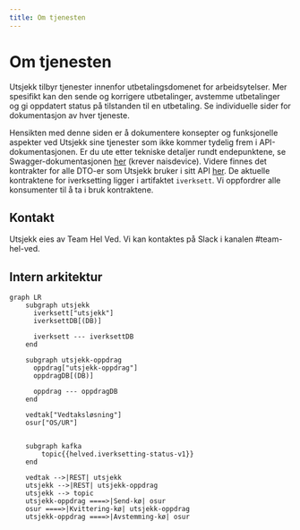 ```yaml
---
title: Om tjenesten
---
```

# Om tjenesten

Utsjekk tilbyr tjenester innenfor utbetalingsdomenet for arbeidsytelser. Mer spesifikt kan den sende og korrigere utbetalinger, avstemme utbetalinger og gi oppdatert status på tilstanden til en utbetaling.
Se individuelle sider for dokumentasjon av hver tjeneste.

Hensikten med denne siden er å dokumentere konsepter og funksjonelle aspekter ved Utsjekk sine tjenester som ikke kommer tydelig frem i API-dokumentasjonen. Er du ute etter tekniske detaljer rundt endepunktene, se Swagger-dokumentasjonen
[her](https://utsjekk.intern.dev.nav.no/swagger-ui/index.html) (krever naisdevice). Videre finnes det kontrakter for alle DTO-er som Utsjekk bruker i sitt API [her](https://github.com/navikt/utsjekk-kontrakter).
De aktuelle kontraktene for iverksetting ligger i artifaktet `iverksett`. Vi oppfordrer alle konsumenter til å ta i bruk kontraktene.

## Kontakt

Utsjekk eies av Team Hel Ved. Vi kan kontaktes på Slack i kanalen #team-hel-ved.


## Intern arkitektur

```mermaid
graph LR
    subgraph utsjekk
      iverksett["utsjekk"]
      iverksettDB[(DB)]

      iverksett --- iverksettDB
    end

    subgraph utsjekk-oppdrag
      oppdrag["utsjekk-oppdrag"]
      oppdragDB[(DB)]

      oppdrag --- oppdragDB
    end

    vedtak["Vedtaksløsning"]
    osur["OS/UR"]


    subgraph kafka
        topic{{helved.iverksetting-status-v1}}
    end

    vedtak -->|REST| utsjekk
    utsjekk -->|REST| utsjekk-oppdrag
    utsjekk --> topic
    utsjekk-oppdrag ====>|Send-kø| osur
    osur ====>|Kvittering-kø| utsjekk-oppdrag
    utsjekk-oppdrag ====>|Avstemming-kø| osur
```
